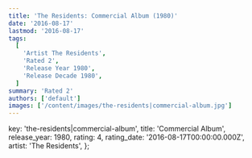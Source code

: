 ```yaml
---
title: 'The Residents: Commercial Album (1980)'
date: '2016-08-17'
lastmod: '2016-08-17'
tags:
  [
    'Artist The Residents',
    'Rated 2',
    'Release Year 1980',
    'Release Decade 1980',
  ]
summary: 'Rated 2'
authors: ['default']
images: ['/content/images/the-residents|commercial-album.jpg']
---
```


  key: 'the-residents|commercial-album',
  title: 'Commercial Album',
  release_year: 1980,
  rating: 4,
  rating_date: '2016-08-17T00:00:00.000Z',
  artist: 'The Residents',
};

<MusicRating data={data} />
